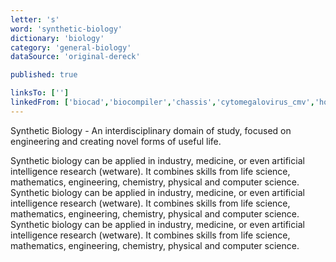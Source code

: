 ```yaml
---
letter: 's'
word: 'synthetic-biology'
dictionary: 'biology'
category: 'general-biology'
dataSource: 'original-dereck'

published: true

linksTo: ['']
linkedFrom: ['biocad','biocompiler','chassis','cytomegalovirus_cmv','homeostasis','oscillator','quorum_sensing','repressor','sachharomyces_cerevisiae','yeast']
---
```


<a id="synthetic_biology">Synthetic Biology</a> - An interdisciplinary domain of study, focused on engineering and creating novel forms of useful life. 

 Synthetic biology can be applied in industry, medicine, or even artificial intelligence research (wetware). It combines skills from life science, mathematics, engineering, chemistry, physical and computer science. Synthetic biology can be applied in industry, medicine, or even artificial intelligence research (wetware). It combines skills from life science, mathematics, engineering, chemistry, physical and computer science. Synthetic biology can be applied in industry, medicine, or even artificial intelligence research (wetware). It combines skills from life science, mathematics, engineering, chemistry, physical and computer science.